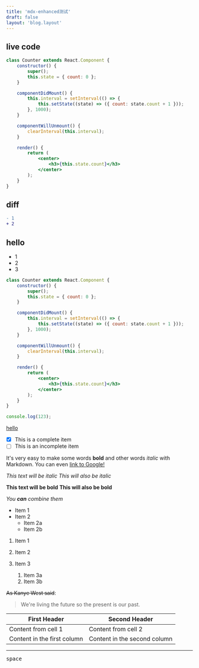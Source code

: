 ```yaml
---
title: 'mdx-enhanced测试'
draft: false
layout: 'blog.layout'
---
```


## live code

```jsx:hello.jsx live
class Counter extends React.Component {
	constructor() {
		super();
		this.state = { count: 0 };
	}

	componentDidMount() {
		this.interval = setInterval(() => {
			this.setState((state) => ({ count: state.count + 1 }));
		}, 1000);
	}

	componentWillUnmount() {
		clearInterval(this.interval);
	}

	render() {
		return (
			<center>
				<h3>{this.state.count}</h3>
			</center>
		);
	}
}
```

## diff

```diff
- 1
+ 2
```

## hello

-   1
-   2
-   3

```jsx:hello.jsx
class Counter extends React.Component {
	constructor() {
		super();
		this.state = { count: 0 };
	}

	componentDidMount() {
		this.interval = setInterval(() => {
			this.setState((state) => ({ count: state.count + 1 }));
		}, 1000);
	}

	componentWillUnmount() {
		clearInterval(this.interval);
	}

	render() {
		return (
			<center>
				<h3>{this.state.count}</h3>
			</center>
		);
	}
}
```

```js
console.log(123);
```

[hello]('https:baidu.com')

-   [x] This is a complete item
-   [ ] This is an incomplete item

It's very easy to make some words **bold** and other words _italic_ with Markdown. You can even [link to Google!](http://google.com)

_This text will be italic_
_This will also be italic_

**This text will be bold**
**This will also be bold**

_You **can** combine them_

-   Item 1
-   Item 2
    -   Item 2a
    -   Item 2b

1. Item 1
1. Item 2
1. Item 3

    1. Item 3a
    1. Item 3b

~~As Kanye West said~~:

> We're living the future so
> the present is our past.

| First Header                | Second Header                |
| --------------------------- | ---------------------------- |
| Content from cell 1         | Content from cell 2          |
| Content in the first column | Content in the second column |

<hr />

<kbd>space</kbd>
